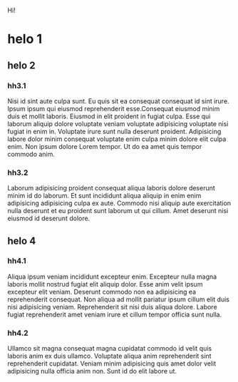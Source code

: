 Hi!

# helo 1

## helo 2

### hh3.1

Nisi id sint aute culpa sunt. Eu quis sit ea consequat consequat id sint irure. Ipsum ipsum qui eiusmod reprehenderit esse.Consequat eiusmod minim duis et mollit laboris. Eiusmod in elit proident in fugiat culpa. Esse qui laborum aliquip dolore voluptate veniam voluptate adipisicing voluptate nisi fugiat in enim in. Voluptate irure sunt nulla deserunt proident. Adipisicing labore dolor minim consequat voluptate enim culpa minim dolore elit culpa enim. Non ipsum dolore Lorem tempor. Ut do ea amet quis tempor commodo anim.

### hh3.2

Laborum adipisicing proident consequat aliqua laboris dolore deserunt minim id do laborum. Et sunt incididunt aliqua aliquip in enim enim adipisicing adipisicing culpa ex aute. Commodo nisi aliquip aute exercitation nulla deserunt et eu proident sunt laborum ut qui cillum. Amet deserunt nisi eiusmod id deserunt dolore.

## helo 4

### hh4.1

Aliqua ipsum veniam incididunt excepteur enim. Excepteur nulla magna laboris mollit nostrud fugiat elit aliquip dolor. Esse anim velit ipsum excepteur elit veniam. Deserunt commodo non ea adipisicing ea reprehenderit consequat. Non aliqua ad mollit pariatur ipsum cillum elit duis nisi adipisicing veniam. Reprehenderit sit nisi duis aliqua dolore. Labore fugiat reprehenderit amet veniam irure et cillum tempor officia sunt nulla.

### hh4.2

Ullamco sit magna consequat magna cupidatat commodo id velit quis laboris anim ex duis ullamco. Voluptate aliqua anim reprehenderit sint reprehenderit cupidatat. Veniam minim adipisicing quis amet dolor velit adipisicing nulla officia anim non. Sunt id do elit labore ut.
